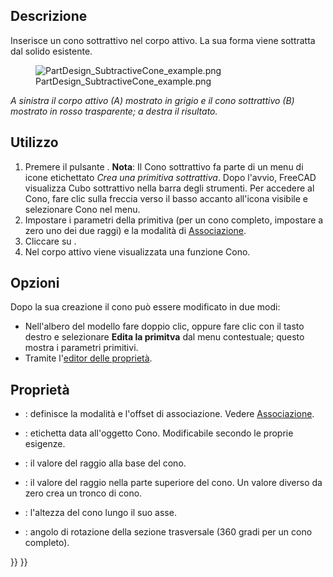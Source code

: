 <languages/>

{{Docnav/it
|[[PartDesign_SubtractiveSphere/it|Sfera sottrattiva]]
|[[PartDesign_SubtractiveEllipsoid/it|Ellissoide sottrattivo]]
|[[PartDesign_Workbench/it|PartDesign]]
|IconL=PartDesign_SubtractiveSphere.svg
|IconR=PartDesign_SubtractiveEllipsoid.svg
|IconC=Workbench_PartDesign.svg
}}

{{GuiCommand/it
|Name=PartDesign SubtractiveCone
|Name/it=Cono sottrattivo
|MenuLocation=Part Design → Crea una primitiva sottrattiva → Cono
|Workbenches=[[PartDesign_Workbench/it|PartDesign]]
|Version=0.17
|SeeAlso=[[PartDesign_CompPrimitiveSubtractive/it|Primitiva sottrattiva]], [[PartDesign_AdditiveCone/it|Cono additivo]]
}}

<span id="Description"></span>
==Descrizione==

Inserisce un cono sottrattivo nel corpo attivo. La sua forma viene sottratta dal solido esistente.

[[File:PartDesign_SubtractiveCone_example.png|none]]

'' A sinistra il corpo attivo (A) mostrato in grigio e il cono sottrattivo (B) mostrato in rosso trasparente; a destra il risultato. ''

<span id="Usage"></span>
==Utilizzo==

# Premere il pulsante {{Button|[[Image:PartDesign SubtractiveCone.svg|24px]] '''Cono sottrattivo'''}}. '''Nota''': Il Cono sottrattivo fa parte di un menu di icone etichettato ''Crea una primitiva sottrattiva''. Dopo l'avvio, FreeCAD visualizza Cubo sottrattivo nella barra degli strumenti. Per accedere al Cono, fare clic sulla freccia verso il basso accanto all'icona visibile e selezionare Cono nel menu.
# Impostare i parametri della primitiva (per un cono completo, impostare a zero uno dei due raggi) e la modalità di [[Part_EditAttachment/it|Associazione]].
# Cliccare su {{Button|OK}}.
# Nel corpo attivo viene visualizzata una funzione Cono.

<span id="Options"></span>
== Opzioni == 

Dopo la sua creazione il cono può essere modificato in due modi:
* Nell'albero del modello fare doppio clic, oppure fare clic con il tasto destro e selezionare '''Edita la primitva''' dal menu contestuale; questo mostra i parametri primitivi.
* Tramite l'[[Property editor/it|editor delle proprietà]].

<span id="Properties"></span>
== Proprietà ==

* {{PropertyData/it|Attachment}}: definisce la modalità e l'offset di associazione. Vedere [[Part_EditAttachment/it|Associazione]].
* {{PropertyData/it|Label}}: etichetta data all'oggetto Cono. Modificabile secondo le proprie esigenze.
* {{PropertyData/it|Radius1}}: il valore del raggio alla base del cono.
* {{PropertyData/it|Radius2}}: il valore del raggio nella parte superiore del cono. Un valore diverso da zero crea un tronco di cono.
* {{PropertyData/it|Height}}: l'altezza del cono lungo il suo asse.
* {{PropertyData/it|Angle}}: angolo di rotazione della sezione trasversale (360 gradi per un cono completo).


{{Docnav/it
|[[PartDesign_SubtractiveSphere/it|Sfera sottrattiva]]
|[[PartDesign_SubtractiveEllipsoid/it|Ellissoide sottrattivo]]
|[[PartDesign_Workbench/it|PartDesign]]
|IconL=PartDesign_SubtractiveSphere.svg
|IconR=PartDesign_SubtractiveEllipsoid.svg
|IconC=Workbench_PartDesign.svg
}}

{{PartDesign_Tools_navi{{#translation:}}}}
{{Userdocnavi{{#translation:}}}}